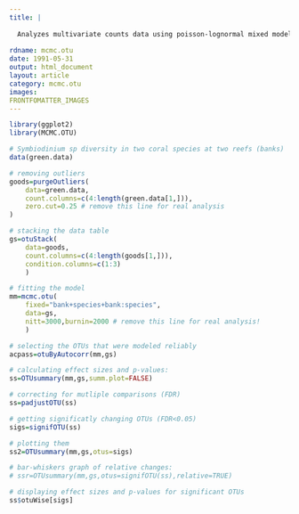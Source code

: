 ```yaml
---
title: |
  
  Analyzes multivariate counts data using poisson-lognormal mixed model
  
rdname: mcmc.otu
date: 1991-05-31
output: html_document
layout: article
category: mcmc.otu
images:
FRONTFOMATTER_IMAGES
---
```


```r
library(ggplot2)
library(MCMC.OTU)
```

```r

	
# Symbiodinium sp diversity in two coral species at two reefs (banks)
data(green.data)

# removing outliers
goods=purgeOutliers(
	data=green.data,
	count.columns=c(4:length(green.data[1,])),
	zero.cut=0.25 # remove this line for real analysis
)

# stacking the data table
gs=otuStack(
	data=goods,
	count.columns=c(4:length(goods[1,])),
	condition.columns=c(1:3)
	)

# fitting the model
mm=mcmc.otu(
	fixed="bank+species+bank:species",
	data=gs,
	nitt=3000,burnin=2000 # remove this line for real analysis!
	)

# selecting the OTUs that were modeled reliably
acpass=otuByAutocorr(mm,gs)

# calculating effect sizes and p-values:
ss=OTUsummary(mm,gs,summ.plot=FALSE)

# correcting for mutliple comparisons (FDR)
ss=padjustOTU(ss)

# getting significatly changing OTUs (FDR<0.05)
sigs=signifOTU(ss)

# plotting them
ss2=OTUsummary(mm,gs,otus=sigs)

# bar-whiskers graph of relative changes:
# ssr=OTUsummary(mm,gs,otus=signifOTU(ss),relative=TRUE)

# displaying effect sizes and p-values for significant OTUs
ss$otuWise[sigs]




```